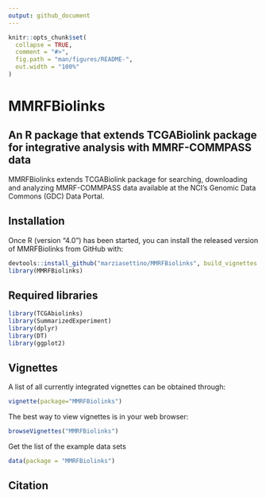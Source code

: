 ```yaml
---
output: github_document
---
```


<!-- README.md is generated from README.Rmd. Please edit that file -->

```r
knitr::opts_chunk$set(
  collapse = TRUE,
  comment = "#>",
  fig.path = "man/figures/README-",
  out.width = "100%"
)
```

# MMRFBiolinks 
## An R package that extends TCGABiolink package for integrative analysis with MMRF-COMMPASS data

<!-- badges: start -->
<!-- badges: end -->

MMRFBiolinks extends TCGABiolink package for searching, downloading and analyzing MMRF-COMMPASS data available at the NCI’s Genomic Data Commons (GDC) Data Portal.

## Installation

Once R (version “4.0”) has been started, you can install the released version of MMRFBiolinks from GitHub with:

``` r
devtools::install_github("marziasettino/MMRFBiolinks", build_vignettes = TRUE)
library(MMRFBiolinks)
```

## Required libraries


```r
library(TCGAbiolinks)
library(SummarizedExperiment)
library(dplyr)
library(DT)
library(ggplot2)
```


## Vignettes
A list of all currently integrated vignettes can be obtained through:



```r
vignette(package="MMRFBiolinks")
```
The best way to view vignettes is in your web browser:


```r
browseVignettes("MMRFBiolinks")
```

Get the list of the example data sets

```r
data(package = "MMRFBiolinks")
```

## Citation






